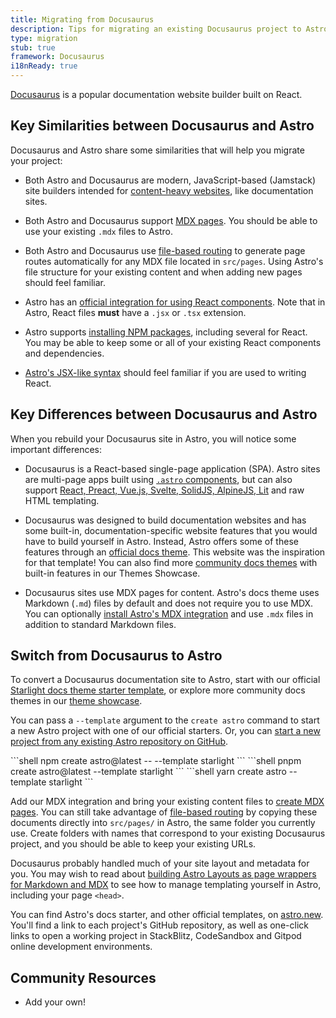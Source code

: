 ```yaml
---
title: Migrating from Docusaurus
description: Tips for migrating an existing Docusaurus project to Astro
type: migration
stub: true
framework: Docusaurus
i18nReady: true
---
```



[Docusaurus](https://Docusaurus.io) is a popular documentation website builder built on React.


## Key Similarities between Docusaurus and Astro

Docusaurus and Astro share some similarities that will help you migrate your project:

- Both Astro and Docusaurus are modern, JavaScript-based (Jamstack) site builders intended for [content-heavy websites](/en/concepts/why-astro/#content-driven), like documentation sites. 

- Both Astro and Docusaurus support [MDX pages](/en/guides/markdown-content/). You should be able to use your existing `.mdx` files to Astro.

- Both Astro and Docusaurus use [file-based routing](/en/core-concepts/routing/) to generate page routes automatically for any MDX file located in `src/pages`. Using Astro's file structure for your existing content and when adding new pages should feel familiar.

- Astro has an [official integration for using React components](/en/guides/integrations-guide/react/). Note that in Astro, React files **must** have a `.jsx` or `.tsx` extension.

- Astro supports [installing NPM packages](/en/guides/imports/#npm-packages), including several for React. You may be able to keep some or all of your existing React components and dependencies.

- [Astro's JSX-like syntax](/en/core-concepts/astro-components/#the-component-template) should feel familiar if you are used to writing React.


## Key Differences between Docusaurus and Astro

When you rebuild your Docusaurus site in Astro, you will notice some important differences:

- Docusaurus is a React-based single-page application (SPA). Astro sites are multi-page apps built using [`.astro` components](/en/core-concepts/astro-components/), but can also support [React, Preact, Vue.js, Svelte, SolidJS, AlpineJS, Lit](/en/core-concepts/framework-components/) and raw HTML templating.

- Docusaurus was designed to build documentation websites and has some built-in, documentation-specific website features that you would have to build yourself in Astro. Instead, Astro offers some of these features through an [official docs theme](https://starlight.astro.build). This website was the inspiration for that template! You can also find more [community docs themes](https://astro.build/themes?search=&categories%5B%5D=docs) with built-in features in our Themes Showcase.

- Docusaurus sites use MDX pages for content. Astro's docs theme uses Markdown (`.md`) files by default and does not require you to use MDX. You can optionally [install Astro's MDX integration](/en/guides/integrations-guide/mdx/) and use `.mdx` files in addition to standard Markdown files.


## Switch from Docusaurus to Astro

To convert a Docusaurus documentation site to Astro, start with our official [Starlight docs theme starter template](https://starlight.astro.build), or explore more community docs themes in our [theme showcase](https://astro.build/themes?search=&categories%5B%5D=docs). 

You can pass a `--template` argument to the `create astro` command to start a new Astro project with one of our official starters. Or, you can [start a new project from any existing Astro repository on GitHub](/en/install/auto/#starter-templates).

  <PackageManagerTabs>
    <Fragment slot="npm">
    ```shell
    npm create astro@latest -- --template starlight
    ```
    </Fragment>
    <Fragment slot="pnpm">
    ```shell
    pnpm create astro@latest --template starlight
    ```
    </Fragment>
    <Fragment slot="yarn">
    ```shell
    yarn create astro --template starlight
    ```
    </Fragment>
  </PackageManagerTabs>


Add our MDX integration and bring your existing content files to [create MDX pages](/en/guides/markdown-content/). You can still take advantage of [file-based routing](/en/core-concepts/routing/) by copying these documents directly into `src/pages/` in Astro, the same folder you currently use. Create folders with names that correspond to your existing Docusaurus project, and you should be able to keep your existing URLs. 

Docusaurus probably handled much of your site layout and metadata for you. You may wish to read about [building Astro Layouts as page wrappers for Markdown and MDX](/en/core-concepts/layouts/#markdownmdx-layouts) to see how to manage templating yourself in Astro, including your page `<head>`.

You can find Astro's docs starter, and other official templates, on [astro.new](https://astro.new). You'll find a link to each project's GitHub repository, as well as one-click links to open a working project in StackBlitz, CodeSandbox and Gitpod online development environments.

## Community Resources

- Add your own!
